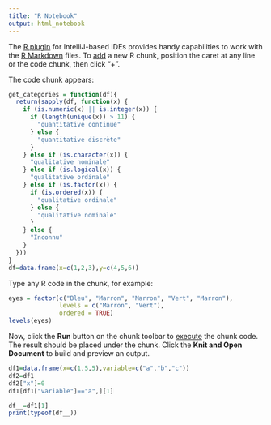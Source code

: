 ```yaml
---
title: "R Notebook"
output: html_notebook
---
```


The [R plugin](https://www.jetbrains.com/help/pycharm/r-plugin-support.html) for IntelliJ-based IDEs provides
handy capabilities to work with the [R Markdown](https://www.jetbrains.com/help/pycharm/r-markdown.html) files.
To [add](https://www.jetbrains.com/help/pycharm/r-markdown.html#add-code-chunk) a new R chunk,
position the caret at any line or the code chunk, then click "+".

The code chunk appears:
```r

get_categories = function(df){
  return(sapply(df, function(x) {
    if (is.numeric(x) || is.integer(x)) {
      if (length(unique(x)) > 11) {
        "quantitative continue"
      } else {
        "quantitative discrète"
      }
    } else if (is.character(x)) {
      "qualitative nominale"
    } else if (is.logical(x)) {
      "qualitative ordinale"
    } else if (is.factor(x)) {
      if (is.ordered(x)) {
        "qualitative ordinale"
      } else {
        "qualitative nominale"
      }
    } else {
      "Inconnu"
    }
  }))
}
df=data.frame(x=c(1,2,3),y=c(4,5,6))


```

Type any R code in the chunk, for example:
```r
eyes = factor(c("Bleu", "Marron", "Marron", "Vert", "Marron"),
              levels = c("Marron", "Vert"),
              ordered = TRUE)
levels(eyes)

```

Now, click the **Run** button on the chunk toolbar to [execute](https://www.jetbrains.com/help/pycharm/r-markdown.html#run-r-code) the chunk code. The result should be placed under the chunk.
Click the **Knit and Open Document** to build and preview an output.
```r
df1=data.frame(x=c(1,5,5),variable=c("a","b","c"))
df2=df1
df2["x"]=0
df1[df1["variable"]=="a",][1]

```
```r
df__=df1[1]
print(typeof(df__))
```
